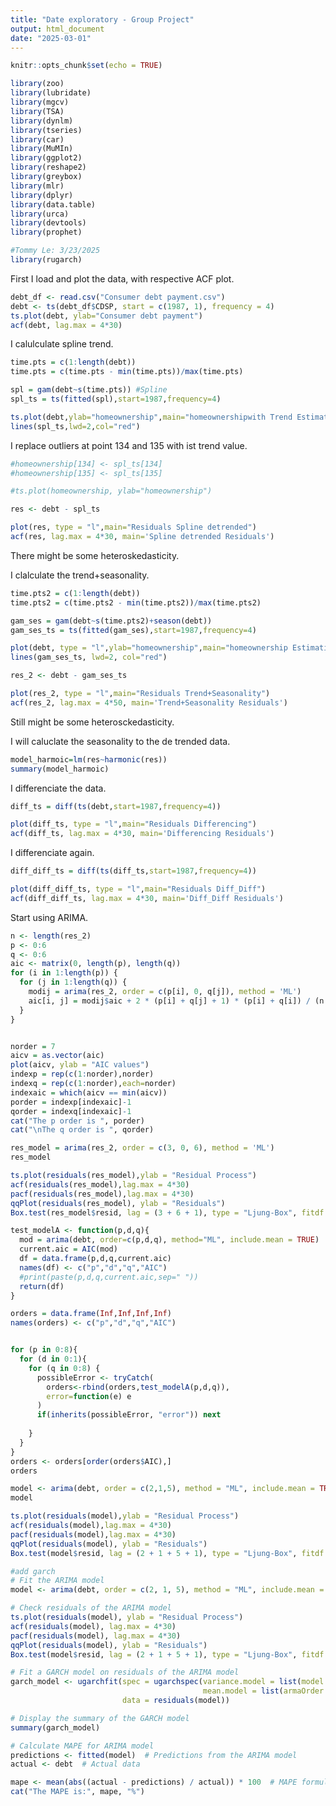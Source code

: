 ---
title: "Date exploratory - Group Project"
output: html_document
date: "2025-03-01"
---

```{r setup, include=FALSE}
knitr::opts_chunk$set(echo = TRUE)
```


```{r pressure, echo=FALSE}
library(zoo)
library(lubridate)
library(mgcv)
library(TSA)
library(dynlm)
library(tseries)
library(car)
library(MuMIn)
library(ggplot2)
library(reshape2)
library(greybox)
library(mlr)
library(dplyr)
library(data.table)
library(urca)
library(devtools)
library(prophet)

#Tommy Le: 3/23/2025
library(rugarch)
```

First I load and plot the data, with respective ACF plot.
```{r}
debt_df <- read.csv("Consumer debt payment.csv")
debt <- ts(debt_df$CDSP, start = c(1987, 1), frequency = 4) 
ts.plot(debt, ylab="Consumer debt payment")
acf(debt, lag.max = 4*30)
```

I calulculate spline trend.
```{r}
time.pts = c(1:length(debt))
time.pts = c(time.pts - min(time.pts))/max(time.pts)

spl = gam(debt~s(time.pts)) #Spline
spl_ts = ts(fitted(spl),start=1987,frequency=4)

ts.plot(debt,ylab="homeownership",main="homeownershipwith Trend Estimations")
lines(spl_ts,lwd=2,col="red")
```

I replace outliers at point 134 and 135 with ist trend value.
```{r}
#homeownership[134] <- spl_ts[134]
#homeownership[135] <- spl_ts[135]

#ts.plot(homeownership, ylab="homeownership")
```


```{r}
res <- debt - spl_ts

plot(res, type = "l",main="Residuals Spline detrended")
acf(res, lag.max = 4*30, main='Spline detrended Residuals')
```
There might be some heteroskedasticity.

I clalculate the trend+seasonality.
```{r}
time.pts2 = c(1:length(debt))
time.pts2 = c(time.pts2 - min(time.pts2))/max(time.pts2)

gam_ses = gam(debt~s(time.pts2)+season(debt))
gam_ses_ts = ts(fitted(gam_ses),start=1987,frequency=4)

plot(debt, type = "l",ylab="homeownership",main="homeownership Estimations")
lines(gam_ses_ts, lwd=2, col="red")
```
```{r}
res_2 <- debt - gam_ses_ts

plot(res_2, type = "l",main="Residuals Trend+Seasonality")
acf(res_2, lag.max = 4*50, main='Trend+Seasonality Residuals')
```
Still might be some heterosckedasticity.

I will caluclate the seasonality to the de trended data.
```{r}
model_harmoic=lm(res~harmonic(res))
summary(model_harmoic)
```


I differenciate the data.
```{r}
diff_ts = diff(ts(debt,start=1987,frequency=4))

plot(diff_ts, type = "l",main="Residuals Differencing")
acf(diff_ts, lag.max = 4*30, main='Differencing Residuals')
```
I differenciate again.

```{r}
diff_diff_ts = diff(ts(diff_ts,start=1987,frequency=4))

plot(diff_diff_ts, type = "l",main="Residuals Diff_Diff")
acf(diff_diff_ts, lag.max = 4*30, main='Diff_Diff Residuals')
```

Start using ARIMA.
```{r}
n <- length(res_2)
p <- 0:6
q <- 0:6
aic <- matrix(0, length(p), length(q)) 
for (i in 1:length(p)) {
  for (j in 1:length(q)) {
    modij = arima(res_2, order = c(p[i], 0, q[j]), method = 'ML')
    aic[i, j] = modij$aic + 2 * (p[i] + q[j] + 1) * (p[i] + q[i]) / (n - p[i] - q[j] - 1)
  }
}


norder = 7
aicv = as.vector(aic)
plot(aicv, ylab = "AIC values")
indexp = rep(c(1:norder),norder)
indexq = rep(c(1:norder),each=norder)
indexaic = which(aicv == min(aicv))
porder = indexp[indexaic]-1
qorder = indexq[indexaic]-1
cat("The p order is ", porder)
cat("\nThe q order is ", qorder)
```
```{r}
res_model = arima(res_2, order = c(3, 0, 6), method = 'ML')
res_model
```
```{r}
ts.plot(residuals(res_model),ylab = "Residual Process")
acf(residuals(res_model),lag.max = 4*30)
pacf(residuals(res_model),lag.max = 4*30)
qqPlot(residuals(res_model), ylab = "Residuals")
Box.test(res_model$resid, lag = (3 + 6 + 1), type = "Ljung-Box", fitdf = (3+6))
```






```{r}

test_modelA <- function(p,d,q){
  mod = arima(debt, order=c(p,d,q), method="ML", include.mean = TRUE)
  current.aic = AIC(mod)
  df = data.frame(p,d,q,current.aic)
  names(df) <- c("p","d","q","AIC")
  #print(paste(p,d,q,current.aic,sep=" "))
  return(df)
}

orders = data.frame(Inf,Inf,Inf,Inf)
names(orders) <- c("p","d","q","AIC")


for (p in 0:8){
  for (d in 0:1){
    for (q in 0:8) {
      possibleError <- tryCatch(
        orders<-rbind(orders,test_modelA(p,d,q)),
        error=function(e) e
      )
      if(inherits(possibleError, "error")) next
      
    }
  }
}
orders <- orders[order(orders$AIC),]
orders

```
```{r}
model <- arima(debt, order = c(2,1,5), method = "ML", include.mean = TRUE)
model
```

```{r}
ts.plot(residuals(model),ylab = "Residual Process")
acf(residuals(model),lag.max = 4*30)
pacf(residuals(model),lag.max = 4*30)
qqPlot(residuals(model), ylab = "Residuals")
Box.test(model$resid, lag = (2 + 1 + 5 + 1), type = "Ljung-Box", fitdf = (2 + 1 + 5))
```
```{r}
#add garch
# Fit the ARIMA model
model <- arima(debt, order = c(2, 1, 5), method = "ML", include.mean = TRUE)

# Check residuals of the ARIMA model
ts.plot(residuals(model), ylab = "Residual Process")
acf(residuals(model), lag.max = 4*30)
pacf(residuals(model), lag.max = 4*30)
qqPlot(residuals(model), ylab = "Residuals")
Box.test(model$resid, lag = (2 + 1 + 5 + 1), type = "Ljung-Box", fitdf = (2 + 1 + 5))

# Fit a GARCH model on residuals of the ARIMA model
garch_model <- ugarchfit(spec = ugarchspec(variance.model = list(model = "sGARCH", garchOrder = c(1,1)),
                                           mean.model = list(armaOrder = c(2, 5), include.mean = TRUE)),
                         data = residuals(model))

# Display the summary of the GARCH model
summary(garch_model)

# Calculate MAPE for ARIMA model
predictions <- fitted(model)  # Predictions from the ARIMA model
actual <- debt  # Actual data

mape <- mean(abs((actual - predictions) / actual)) * 100  # MAPE formula
cat("The MAPE is:", mape, "%")
```
